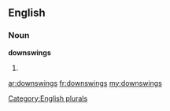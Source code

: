 ==English==

===Noun===
'''downswings'''

# {{plural of|[[downswing]]}}

[[Category:English plurals]]

[[ar:downswings]]
[[fr:downswings]]
[[my:downswings]]
